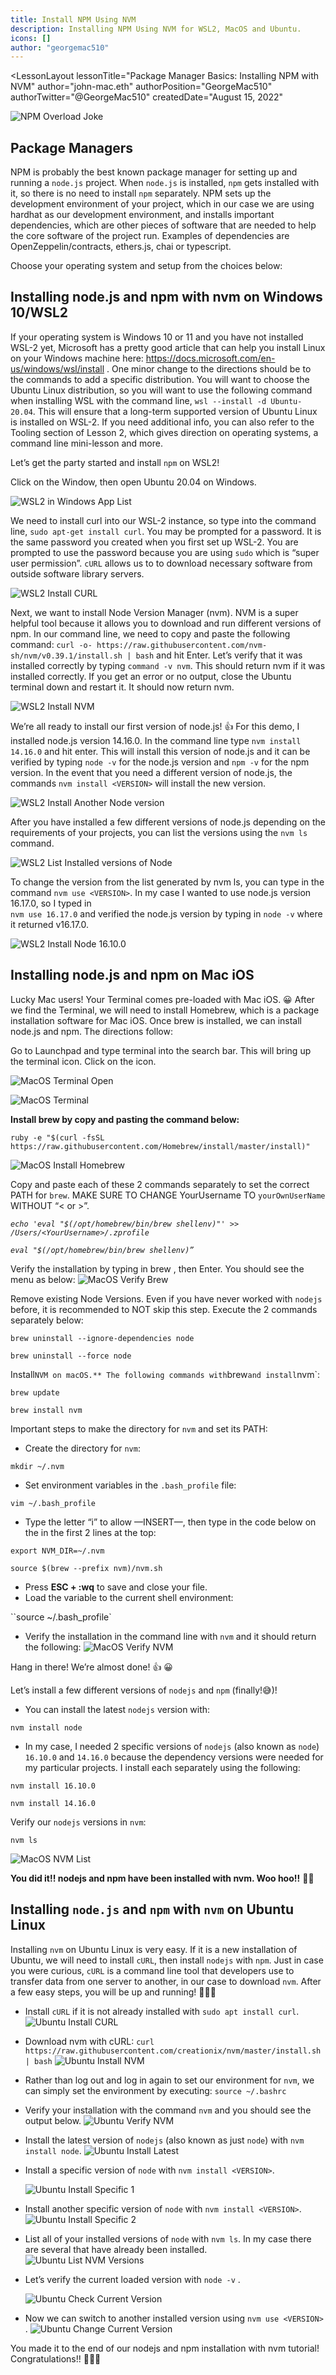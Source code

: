 ```yaml
---
title: Install NPM Using NVM
description: Installing NPM Using NVM for WSL2, MacOS and Ubuntu.
icons: []
author: "georgemac510"
---
```



<LessonLayout
   lessonTitle="Package Manager Basics: Installing NPM with NVM" 
   author="john-mac.eth"
   authorPosition="GeorgeMac510"
   authorTwitter="@GeorgeMac510"
   createdDate="August 15, 2022"
>

![NPM Overload Joke](/assets/lessons/install_npm/npm-jokes-1.png)

## Package Managers

NPM is probably the best known package manager for setting up and running a
`node.js` project. When `node.js` is installed, `npm` gets installed with it, so
there is no need to install `npm` separately. NPM sets up the development
environment of your project, which in our case we are using hardhat as our
development environment, and installs important dependencies, which are other
pieces of software that are needed to help the core software of the project run.
Examples of dependencies are OpenZeppelin/contracts, ethers.js, chai or
typescript.

Choose your operating system and setup from the choices below:

## Installing node.js and npm with nvm on Windows 10/WSL2

If your operating system is Windows 10 or 11 and you have not installed WSL-2
yet, Microsoft has a pretty good article that can help you install Linux on your
Windows machine here: https://docs.microsoft.com/en-us/windows/wsl/install . One
minor change to the directions should be to the commands to add a specific
distribution. You will want to choose the Ubuntu Linux distribution, so you will
want to use the following command when installing WSL with the command line,
`wsl --install -d Ubuntu-20.04`. This will ensure that a long-term supported
version of Ubuntu Linux is installed on WSL-2. If you need additional info, you
can also refer to the Tooling section of Lesson 2, which gives direction on
operating systems, a command line mini-lesson and more.

Let’s get the party started and install `npm` on WSL2!

Click on the Window, then open Ubuntu 20.04 on Windows.

![WSL2 in Windows App List](/assets/lessons/install_npm/WSL2-open.PNG)

We need to install curl into our WSL-2 instance, so type into the command line,
`sudo apt-get install curl`. You may be prompted for a password. It is the same
password you created when you first set up WSL-2. You are prompted to use the
password because you are using `sudo` which is “super user permission”. `cURL`
allows us to to download necessary software from outside software library
servers.

![WSL2 Install CURL](/assets/lessons/install_npm/WSL2-install-curl.PNG)

Next, we want to install Node Version Manager (nvm). NVM is a super helpful tool
because it allows you to download and run different versions of npm. In our
command line, we need to copy and paste the following command:
`curl -o- https://raw.githubusercontent.com/nvm-sh/nvm/v0.39.1/install.sh | bash`
and hit Enter. Let’s verify that it was installed correctly by typing
`command -v nvm`. This should return nvm if it was installed correctly. If you
get an error or no output, close the Ubuntu terminal down and restart it. It
should now return nvm.

![WSL2 Install NVM](/assets/lessons/install_npm/WSL2-install-nvm.PNG)

We’re all ready to install our first version of node.js! 👍 For this demo, I
installed node.js version 14.16.0. In the command line type
`nvm install 14.16.0` and hit enter. This will install this version of node.js
and it can be verified by typing `node -v` for the node.js version and `npm -v`
for the npm version. In the event that you need a different version of node.js,
the commands `nvm install <VERSION>` will install the new version.

![WSL2 Install Another Node version](/assets/lessons/install_npm/WSL2-install-another-version.PNG)

After you have installed a few different versions of node.js depending on the
requirements of your projects, you can list the versions using the `nvm ls`
command.

![WSL2 List Installed versions of Node](/assets/lessons/install_npm/WSL2-list-versions.PNG)

To change the version from the list generated by nvm ls, you can type in the
command `nvm use <VERSION>`. In my case I wanted to use node.js version 16.17.0,
so I typed in  
`nvm use 16.17.0` and verified the node.js version by typing in `node -v` where
it returned v16.17.0.

![WSL2 Install Node 16.10.0](/assets/lessons/install_npm/WSL2-use-16.16.0.PNG)

## Installing node.js and npm on Mac iOS

Lucky Mac users! Your Terminal comes pre-loaded with Mac iOS. 😀 After we find
the Terminal, we will need to install Homebrew, which is a package installation
software for Mac iOS. Once brew is installed, we can install node.js and npm.
The directions follow:

Go to Launchpad and type terminal into the search bar. This will bring up the
terminal icon. Click on the icon.

![MacOS Terminal Open](/assets/lessons/install_npm/terminal0.png)

![MacOS Terminal](/assets/lessons/install_npm/terminal3.png)

**Install brew by copy and pasting the command below:**

`ruby -e "$(curl -fsSL https://raw.githubusercontent.com/Homebrew/install/master/install)"`

![MacOS Install Homebrew](/assets/lessons/install_npm/MacOS-install-brew2.png)

Copy and paste each of these 2 commands separately to set the correct PATH for
`brew`. MAKE SURE TO CHANGE YourUsername TO `yourOwnUserName` WITHOUT “< or >”.

_`echo 'eval "$(/opt/homebrew/bin/brew shellenv)"' >> /Users/<YourUsername>/.zprofile`_

_`eval "$(/opt/homebrew/bin/brew shellenv)”`_

Verify the installation by typing in brew , then Enter. You should see the menu
as below: ![MacOS Verify Brew](/assets/lessons/install_npm/MacOS-nvm-ls2.png)

Remove existing Node Versions. Even if you have never worked with `nodejs`
before, it is recommended to NOT skip this step. Execute the 2 commands
separately below:

`brew uninstall --ignore-dependencies node`

`brew uninstall --force node`

Install`NVM on macOS.** The following commands with`brew`and install`nvm`:

`brew update`

`brew install nvm`

Important steps to make the directory for `nvm` and set its PATH:

- Create the directory for `nvm`:

`mkdir ~/.nvm`

- Set environment variables in the `.bash_profile` file:

`vim ~/.bash_profile`

- Type the letter “i” to allow —INSERT—, then type in the code below on the in
  the first 2 lines at the top:

`export NVM_DIR=~/.nvm`

`source $(brew --prefix nvm)/nvm.sh`

- Press **ESC + :wq** to save and close your file.
- Load the variable to the current shell environment:

``source ~/.bash_profile`

- Verify the installation in the command line with `nvm` and it should return
  the following:
  ![MacOS Verify NVM](/assets/lessons/install_npm/MacOS-nvm-version.png)

Hang in there! We’re almost done! 👍 😀

Let’s install a few different versions of `nodejs` and `npm` (finally!😅)!

- You can install the latest `nodejs` version with:

`nvm install node`

- In my case, I needed 2 specific versions of `nodejs` (also known as `node`)
  `16.10.0` and `14.16.0` because the dependency versions were needed for my
  particular projects. I install each separately using the following:

`nvm install 16.10.0`

`nvm install 14.16.0`

Verify our `nodejs` versions in `nvm`:

`nvm ls`

![MacOS NVM List](/assets/lessons/install_npm/MacOS-nvm-ls2.png)

**You did it!! nodejs and npm have been installed with nvm. Woo hoo!!** 🎉💥

## Installing `node.js` and `npm` with `nvm` on Ubuntu Linux

Installing `nvm` on Ubuntu Linux is very easy. If it is a new installation of
Ubuntu, we will need to install `cURL`, then install `nodejs` with `npm`. Just
in case you were curious, `cURL` is a command line tool that developers use to
transfer data from one server to another, in our case to download `nvm`. After a
few easy steps, you will be up and running! 🏃🏾‍♀️

- Install `cURL` if it is not already installed with `sudo apt install curl`.
  ![Ubuntu Install CURL](/assets/lessons/install_npm/UB-install-curl.png)

- Download nvm with cURL:
  `curl https://raw.githubusercontent.com/creationix/nvm/master/install.sh | bash`
  ![Ubuntu Install NVM](/assets/lessons/install_npm/UB-install-nvm-curl.png)

- Rather than log out and log in again to set our environment for `nvm`, we can
  simply set the environment by executing: `source ~/.bashrc`

- Verify your installation with the command `nvm` and you should see the output
  below.
  ![Ubuntu Verify NVM](/assets/lessons/install_npm/UB-check-nvm-version.png)

- Install the latest version of `nodejs` (also known as just `node`) with
  `nvm install node`.
  ![Ubuntu Install Latest](/assets/lessons/install_npm/UB-nvm-install-node.png)

- Install a specific version of `node` with `nvm install <VERSION>`.

  ![Ubuntu Install Specific 1](/assets/lessons/install_npm/UB-install-16.16.0.png)

- Install another specific version of `node` with `nvm install <VERSION>`.
  ![Ubuntu Install Specific 2](/assets/lessons/install_npm/UB-install-14.12.0.png)

- List all of your installed versions of `node` with `nvm ls`. In my case there
  are several that have already been installed.
  ![Ubuntu List NVM Versions](/assets/lessons/install_npm/UB-nvm-ls.png)

- Let’s verify the current loaded version with `node -v` .

  ![Ubuntu Check Current Version](/assets/lessons/install_npm/UB-node-v.png)

- Now we can switch to another installed version using `nvm use <VERSION>` .
  ![Ubuntu Change Current Version](/assets/lessons/install_npm/UB-nvm-use.png)

You made it to the end of our nodejs and npm installation with nvm tutorial!  
Congratulations!! 🎉💥🥇

</LessonLayout>
